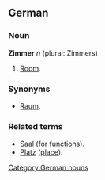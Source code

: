 ==German==
===Noun===
'''Zimmer''' ''n'' (plural: Zimmers)

# [[Room]].

===Synonyms===
* [[Raum]].

===Related terms===

* [[Saal]] (for [[function]]s).
* [[Platz]] ([[place]]).

[[Category:German nouns]]